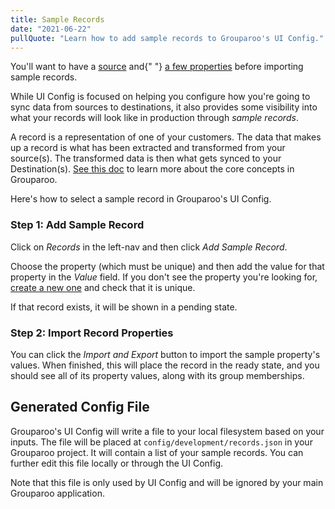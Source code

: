 ```yaml
---
title: Sample Records
date: "2021-06-22"
pullQuote: "Learn how to add sample records to Grouparoo's UI Config."
---
```


<Alert variant="warning">
  <p className="mb-0">
    You'll want to have a <a href="/docs/config/sources">source</a> and{" "}
    <a href="/docs/config/properties">a few properties</a> before importing
    sample records.
  </p>
</Alert>

While UI Config is focused on helping you configure how you're going to sync data from sources to destinations, it also provides some visibility into what your records will look like in production through _sample records_.

A record is a representation of one of your customers. The data that makes up a record is what has been extracted and transformed from your source(s). The transformed data is then what gets synced to your Destination(s). [See this doc](/docs/getting-started/product-concepts) to learn more about the core concepts in Grouparoo.

Here's how to select a sample record in Grouparoo's UI Config.

### Step 1: Add Sample Record

Click on _Records_ in the left-nav and then click _Add Sample Record_.

<ImageInBrowserFrame
  centered
  alt="UI Config: Add Sample Record"
  src="/images/docs/guides/config/record--01-add.png"
  width={820}
  height={313}
/>

Choose the property (which must be unique) and then add the value for that property in the _Value_ field. If you don't see the property you're looking for, [create a new one](/docs/config/properties) and check that it is unique.

<ImageInBrowserFrame
  centered
  alt="UI Config: Add Identifying Property"
  src="/images/docs/guides/config/record--02-add.png"
  width={820}
  height={321}
/>

If that record exists, it will be shown in a pending state.

<ImageInBrowserFrame
  centered
  alt="UI Config: Pending Sample Record"
  src="/images/docs/guides/config/record--03-pending.png"
  width={820}
  height={433}
/>

### Step 2: Import Record Properties

You can click the _Import and Export_ button to import the sample property's values. When finished, this will place the record in the ready state, and you should see all of its property values, along with its group memberships.

<ImageInBrowserFrame
  centered
  alt="UI Config: Sample Record"
  src="/images/docs/guides/config/record--04-ready.png"
  width={820}
  height={388}
/>

## Generated Config File

Grouparoo's UI Config will write a file to your local filesystem based on your inputs. The file will be placed at `config/development/records.json` in your Grouparoo project. It will contain a list of your sample records. You can further edit this file locally or through the UI Config.

Note that this file is only used by UI Config and will be ignored by your main Grouparoo application.
